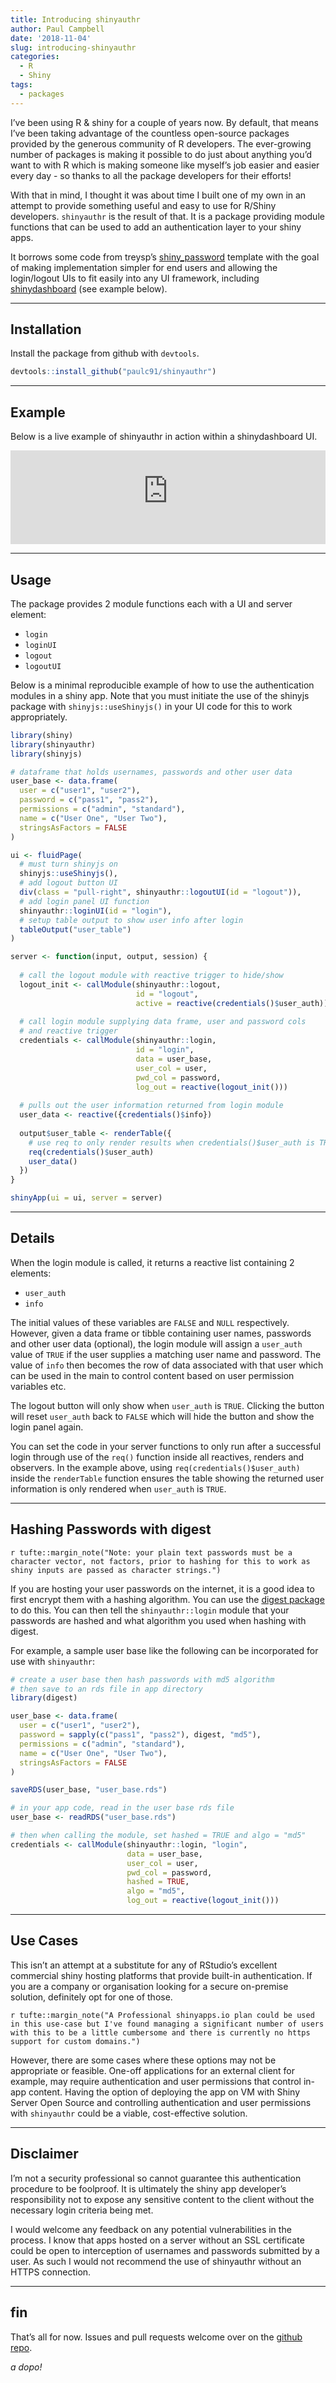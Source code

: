```yaml
---
title: Introducing shinyauthr
author: Paul Campbell
date: '2018-11-04'
slug: introducing-shinyauthr
categories:
  - R
  - Shiny
tags:
  - packages
---
```


I've been using R & shiny for a couple of years now. By default, that means I've been taking advantage of the countless open-source packages provided by the generous community of R developers. The ever-growing number of packages is making it possible to do just about anything you'd want to with R which is making someone like myself's job easier and easier every day - so thanks to all the package developers for their efforts!

With that in mind, I thought it was about time I built one of my own in an attempt to provide something useful and easy to use for R/Shiny developers. `shinyauthr` is the result of that. It is a package providing module functions that can be used to add an authentication layer to your shiny apps.

It borrows some code from treysp's [shiny_password](https://github.com/treysp/shiny_password) template with the goal of making implementation simpler for end users and allowing the login/logout UIs to fit easily into any UI framework, including [shinydashboard](https://rstudio.github.io/shinydashboard/) (see example below).

---

## Installation

Install the package from github with `devtools`.

```r
devtools::install_github("paulc91/shinyauthr")
```
---

## Example

Below is a live example of shinyauthr in action within a shinydashboard UI.

<script type="text/javascript" src="https://cdnjs.cloudflare.com/ajax/libs/iframe-resizer/3.5.16/iframeResizer.min.js"></script>
<style>
  iframe {
    min-width: 100%;
  }
</style>
<iframe id="myIframe" src="https://cultureofinsight.shinyapps.io/shinyauthr/" scrolling="no" frameborder="no"></iframe>
<script>
  iFrameResize({
    heightCalculationMethod: 'taggedElement'
  });
</script>

---

## Usage

The package provides 2 module functions each with a UI and server element:

- `login`
- `loginUI`
- `logout`
- `logoutUI`

Below is a minimal reproducible example of how to use the authentication modules in a shiny app. Note that you must initiate the use of the shinyjs package with `shinyjs::useShinyjs()` in your UI code for this to work appropriately.

```r
library(shiny)
library(shinyauthr)
library(shinyjs)

# dataframe that holds usernames, passwords and other user data
user_base <- data.frame(
  user = c("user1", "user2"),
  password = c("pass1", "pass2"), 
  permissions = c("admin", "standard"),
  name = c("User One", "User Two"),
  stringsAsFactors = FALSE
)

ui <- fluidPage(
  # must turn shinyjs on
  shinyjs::useShinyjs(),
  # add logout button UI 
  div(class = "pull-right", shinyauthr::logoutUI(id = "logout")),
  # add login panel UI function
  shinyauthr::loginUI(id = "login"),
  # setup table output to show user info after login
  tableOutput("user_table")
)

server <- function(input, output, session) {
  
  # call the logout module with reactive trigger to hide/show
  logout_init <- callModule(shinyauthr::logout, 
                            id = "logout", 
                            active = reactive(credentials()$user_auth))
  
  # call login module supplying data frame, user and password cols
  # and reactive trigger
  credentials <- callModule(shinyauthr::login, 
                            id = "login", 
                            data = user_base,
                            user_col = user,
                            pwd_col = password,
                            log_out = reactive(logout_init()))
  
  # pulls out the user information returned from login module
  user_data <- reactive({credentials()$info})
  
  output$user_table <- renderTable({
    # use req to only render results when credentials()$user_auth is TRUE
    req(credentials()$user_auth)
    user_data()
  })
}

shinyApp(ui = ui, server = server)
```
---

## Details

When the login module is called, it returns a reactive list containing 2 elements:

- `user_auth`
- `info`

The initial values of these variables are `FALSE` and `NULL` respectively. However,
given a data frame or tibble containing user names, passwords and other user data (optional), the login module will assign a `user_auth` value of `TRUE` if the user supplies a matching user name and password. The value of `info` then becomes the row of data associated with that user which can be used in the main to control content based on user permission variables etc.

The logout button will only show when `user_auth` is `TRUE`. Clicking the button will reset `user_auth` back to `FALSE` which will hide the button and show the login panel again.

You can set the code in your server functions to only run after a successful login through use of the `req()` function inside all reactives, renders and observers. In the example above, using `req(credentials()$user_auth)` inside the `renderTable` function ensures the table showing the returned user information is only rendered when `user_auth` is `TRUE`.

---

## Hashing Passwords with digest

`r tufte::margin_note("Note: your plain text passwords must be a character vector, not factors, prior to hashing for this to work as shiny inputs are passed as character strings.")`

If you are hosting your user passwords on the internet, it is a good idea to first encrypt them with a hashing algorithm. You can use the [digest package](https://github.com/eddelbuettel/digests) to do this. You can then tell the `shinyauthr::login` module that your passwords are hashed and what algorithm you used when hashing with digest. 

For example, a sample user base like the following can be incorporated for use with `shinyauthr`:

```r
# create a user base then hash passwords with md5 algorithm
# then save to an rds file in app directory
library(digest)

user_base <- data.frame(
  user = c("user1", "user2"),
  password = sapply(c("pass1", "pass2"), digest, "md5"), 
  permissions = c("admin", "standard"),
  name = c("User One", "User Two"),
  stringsAsFactors = FALSE
)

saveRDS(user_base, "user_base.rds")
```
```r
# in your app code, read in the user base rds file
user_base <- readRDS("user_base.rds")
```
```r
# then when calling the module, set hashed = TRUE and algo = "md5"
credentials <- callModule(shinyauthr::login, "login", 
                          data = user_base,
                          user_col = user,
                          pwd_col = password,
                          hashed = TRUE,
                          algo = "md5",
                          log_out = reactive(logout_init()))
```

---

## Use Cases

This isn't an attempt at a substitute for any of RStudio's excellent commercial shiny hosting platforms that provide built-in authentication. If you are a company or organisation looking for a secure on-premise solution, definitely opt for one of those.

`r tufte::margin_note("A Professional shinyapps.io plan could be used in this use-case but I've found managing a significant number of users with this to be a little cumbersome and there is currently no https support for custom domains.")`

However, there are some cases where these options may not be appropriate or feasible. One-off applications for an external client for example, may require authentication and user permissions that control in-app content. Having the option of deploying the app on VM with Shiny Server Open Source and controlling authentication and user permissions with `shinyauthr` could be a viable, cost-effective solution.

---

## Disclaimer

I'm not a security professional so cannot guarantee this authentication procedure to be foolproof. It is ultimately the shiny app developer's responsibility not to expose any sensitive content to the client without the necessary login criteria being met.

I would welcome any feedback on any potential vulnerabilities in the process. I know that apps hosted on a server without an SSL certificate could be open to interception of usernames and passwords submitted by a user. As such I would not recommend the use of shinyauthr without an HTTPS connection.

---

## fin

That's all for now. Issues and pull requests welcome over on the [github repo](https://github.com/paulc91/shinyauthr).

_a dopo!_
